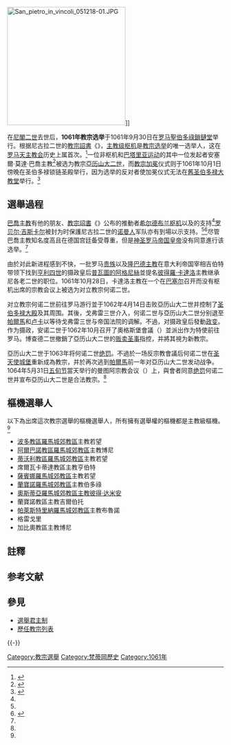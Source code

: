 {{noteTA
|1=zh-hans:尼古拉;zh-hk:尼各老;zh-tw:尼閣;
}}
{{Infobox papal conclave
|month             =
|year              = 1061年
|notconclave       = true
|dates             = 1061年9月30日
|location          = [[羅馬|羅馬]][[聖伯多祿鎖鏈堂|聖伯多祿鎖鏈堂]]
|pope_elected      = [[亞歷山大二世_(羅馬教宗)|安塞爾·莫達·巴喬]][[主教|主教]]
|nametaken         = 亞歷山大二世
|image             = Pope Alexander II.jpg
|nextconclave_year = 1073年
|nextconclave_link = 1073年教宗選舉
}}
[[File:San_pietro_in_vincoli_051218-01.JPG|275px]]]]

在[[尼閣二世|尼閣二世]]去世后，'''1061年教宗选举'''于1061年9月30日在[[罗马|罗马]][[聖伯多祿鎖鏈堂|聖伯多祿鎖鏈堂]]举行。根据尼古拉二世的[[教宗詔書|教宗詔書]]《{{link-en|以上主之名|In Nomine Domini}}》，[[枢机#主教级枢机|主教级枢机]]是[[教宗选举|教宗选举]]的唯一选举人，这在[[罗马天主教会|罗马天主教会]]历史上属首次。<ref name="miranda">{{Cite web |url=http://www.fiu.edu/~mirandas/conclave-xi.htm |title=Papal elections of the XI Century (1061-1099) |author=Salvator Miranda |year=1998 |publisher=Florida International University |language=en |accessdate=2017-05-10 |deadurl=no |archiveurl=https://web.archive.org/web/20160414071849/http://www2.fiu.edu/~mirandas/conclave-xi.htm |archivedate=2016-04-14 }}</ref>一位非枢机和[[巴塔里亚运动|巴塔里亚运动]]的其中一位发起者安塞爾·莫達·巴喬主教<ref name="v50">{{Cite book | author = Martin Richardson Vincent | title = The Age of Hildebrand | url = https://archive.org/details/agehildebrand00vincgoog | publisher = Christian Literature Co | year = 1896 | pages = 第50頁 | accessdate = 2017-05-10 | language = en}} </ref>被选为教宗[[亞历山大二世|亞历山大二世]]，而[[教宗|教宗]][[加冕|加冕]]仪式则于1061年10月1日傍晚在圣伯多禄锁链圣殿举行，因为选举的反对者使加冕仪式无法在[[舊圣伯多禄大教堂|舊圣伯多禄大教堂]]举行。<ref name="l17">{{Cite book | author = Philippe Levillain | title = The Papacy: An Encyclopedia | url = https://archive.org/details/papacy00phil | publisher = Routledge | year = 2002  | ISBN = 0-415-92228-3 | accessdate = 2017-05-10 | language = en}} </ref>

== 選舉過程 ==
[[亞歷山大二世_(羅馬教宗)|巴喬主教]]有他的朋友、[[教宗詔書|教宗詔書]]《{{link-en|以上主之名|In Nomine Domini}}》公布的推動者[[额我略七世|希尔德布兰枢机]]{{efn|未来的[[教宗额我略七世|教宗额我略七世]]}}以及{{link-en|下洛林公爵戈弗雷三世|Godfrey III, Duke of Lower Lorraine}}的支持<ref name="l17" />[[罗贝尔·吉斯卡尔|罗贝尔·吉斯卡尔]]被封为{{link-en|亚普里亚和迦勒比利亚公爵|Duke of Apulia and Calabria}}时保護尼古拉二世的[[诺曼人|诺曼人]]军队亦有到場以示支持。<ref name="v50" /><ref>{{Cite book | author = Colin Morris | title = The Papal Monarchy: The Western Church from 1050 to 1250| url = https://archive.org/details/papalmonarchywes0000morr | publisher = Oxford Univrsity Press | year = 1989 | pages = 第94頁 | ISBN = 0-19-826925-0 | accessdate = 2017-05-10 | language = en}} </ref>尽管巴喬主教知名度高且在德国宫廷备受尊重，但是[[神圣罗马帝国皇帝|神圣罗马帝国皇帝]]没有同意進行该选举。<ref name="l17" />

由於对此新进程感到不快，一批罗马[[贵族|贵族]]以及[[伦巴第|隆巴德]][[主教|主教]]在意大利帝国宰相吉伯特带领下找到[[亨利四世_(神圣罗马帝国)|亨利四世]]的摄政皇后[[普瓦圖的阿格尼絲|普瓦圖的阿格尼絲]]並提名[[對立教宗何諾二世|彼得羅·卡達洛]]主教继承尼各老二世的职位。1061年10月28日，卡達洛主教在一个在[[巴塞尔|巴塞尔]]召开而没有枢机出席的宗教会议上被选为对立教宗何诺二世。

对立教宗何诺二世前往罗马游行並于1062年4月14日击败亞历山大二世并控制了[[舊圣伯多禄大殿|圣伯多禄大殿]]及其周围。其後，戈弗雷三世介入，何诺二世与亞历山大二世分别退至[[帕爾馬_(意大利)|帕爾馬]]和[[卢卡|卢卡]]以等待戈弗雷三世与帝国法院的调解。不過，{{link-en|科隆总主教安诺二世|Anno II, Archbishop of Cologne}}对摄政皇后發動[[政变|政变]]。作为摄政，安诺二世于1062年10月召开了奧格斯堡會議（{{lang-en|Council of Augsburg}}）並派出{{link-en|哈尔伯施塔特主教博查德二世|Burchard II, Bishop of Halberstadt}}作为特使前往罗马。博查德二世撤銷了亞历山大二世的[[贩卖圣事|贩卖圣事]]指控，并將其視为新教宗。

亞历山大二世于1063年将何诺二世[[绝罚|绝罚]]。不過於一场反宗教會議后何诺二世在[[圣天使城堡|圣天使城堡]]重新成為教宗，并於再次逃到[[帕爾馬_(意大利)|帕爾馬]]前一年对亞历山大二世发动战争。1064年5月31日[[五旬节|五旬节]]當天举行的曼图阿宗教会议（{{lang-en|Synod of Mantua}}）上，與會者同意[[绝罚|绝罚]]何诺二世并宣布亞历山大二世是合法教宗。<ref name="miranda" />

== 樞機選舉人 ==
以下為出席這次教宗選舉的樞機選舉人，所有擁有選舉權的樞機都是主教級樞機。<ref name="miranda" />
* [[天主教波多-聖魯菲納羅馬城郊教區|波多教區羅馬城郊教區]]主教若望
* [[天主教阿爾巴諾羅馬城郊教區|阿爾巴諾教區羅馬城郊教區]]主教博尼
* [[天主教蒂沃利教區|蒂沃利教區羅馬城郊教區]]主教若望
* 席爾瓦卡蒂達教區主教亨伯特
* [[天主教薩比娜-波焦米爾泰托羅馬城郊教區|薩賓娜羅馬城郊教區]]主教若望
* [[天主教弗拉斯卡蒂羅馬城郊教區|蘭寶諾羅馬城郊教區]]主教伯多祿
* [[天主教奧斯底亞羅馬城郊教區|奧斯蒂亞羅馬城郊教區主教]][[彼得·达米安|彼得·达米安]]
* 蘭寶諾教區主教吉爾伯托
* [[天主教帕萊斯特里納羅馬城郊教區|帕萊斯特里納羅馬城郊教區]]主教布魯諾
* 格雷戈里
* 加比奧教區主教博尼

== 註釋 ==
{{Notelist}}

==参考文献==
{{Reflist}}

== 參見 ==
*[[選舉君主制|選舉君主制]]
*[[歷任教宗列表|歷任教宗列表]]

{{-}}
{{教宗挑選、選舉與秘密會議}}
{{天主教}}

[[Category:教宗選舉|Category:教宗選舉]]
[[Category:梵蒂岡歷史|Category:梵蒂岡歷史]]
[[Category:1061年|Category:1061年]]